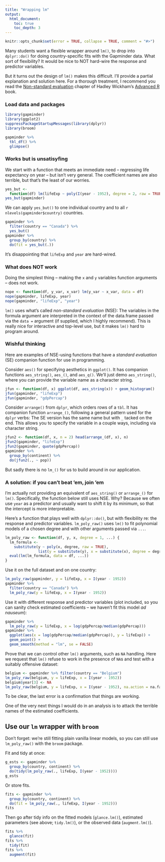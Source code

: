 ```yaml
---
title: "Wrapping lm"
output:
  html_document:
    toc: true
    toc_depth: 3
---
```


```r
knitr::opts_chunk$set(error = TRUE, collapse = TRUE, comment = "#>")
```

Many students want a flexible wrapper around `lm()`, to drop into `dplyr::do()` for doing country-specific fits with the Gapminder data. What sort of flexibility? It would be nice to NOT hard-wire the response and predictor variables.

But it turns out the design of `lm()` makes this difficult. I'll provide a partial explanation and solution here. For a thorough treatment, I recommend you read the [Non-standard evaluation](http://adv-r.had.co.nz/Computing-on-the-language.html) chapter of Hadley Wickham's [Advanced R](http://adv-r.had.co.nz) book.

### Load data and packages

```r
library(gapminder)
library(ggplot2)
suppressPackageStartupMessages(library(dplyr))
library(broom)

gapminder %>%
  tbl_df() %>%
  glimpse()
```

### Works but is unsatisyfing

We start with a function that meets an immediate need -- regressing life expectancy on year -- but isn't very general. The coefficient names are also terrible, but that's the least of our worries.

```r
yes_but <-
  function(df) lm(lifeExp ~ poly(I(year - 1952), degree = 2, raw = TRUE), df)
yes_but(gapminder)
```

We can apply `yes_but()` to one individual country and to all `r nlevels(gapminder$country)` countries.

```r
gapminder %>%
  filter(country == "Canada") %>% 
  yes_but()
gapminder %>% 
  group_by(country) %>% 
  do(fit = yes_but(.))
```

It's disappointing that `lifeExp` and `year` are hard-wired.

### What does NOT work

Doing the simplest thing -- making the `x` and `y` variables function arguments -- does not work.

```r
nope <- function(df, y_var, x_var) lm(y_var ~ x_var, data = df)
nope(gapminder, lifeExp, year)
nope(gapminder, "lifeExp", "year")
```

`lm()` uses what's called *non-standard evaluation* (NSE): The variables in the formula argument are interpreted in the context of the data.frame passed via the `data =` argument (if supplied, which I highly recommend). This is really nice for interactive and top-level use, but it makes `lm()` hard to program around.

### Wishful thinking

Here are examples of NSE-using functions that have a *standard evaluation* (SE) companion function for use in programming.

Consider `aes()` for specifying aesthetics in `ggplot()`. It has companion functions `aes_string()`, `aes_()`, and `aes_q()`. We'll just demo `aes_string()`, where you can provide the variable name as a character string.

```r
jfun <- function(df, x) ggplot(df, aes_string(x)) + geom_histogram()
jfun(gapminder, "lifeExp")
jfun(gapminder, "gdpPercap")
```

Consider `arrange()` from `dplyr`, which orders rows of a `tbl`. It has companion function `arrange_()`, following a general pattern used for the `dplyr` verbs: The SE version has the same name but with `_` tacked on the end. This allows you to specify the variable in a couple ways, including via character string.

```r
jfun2 <- function(df, x, n = 2) head(arrange_(df, x), n)
jfun2(gapminder, "lifeExp")
jfun2(gapminder, quote(gdpPercap))
gapminder %>% 
  group_by(continent) %>% 
  do(jfun2(., ~ pop))
```

But sadly there is no `lm_()` for us to build around in our application.

### A solution: if you can't beat 'em, join 'em

I'm actually not providing an equivalent of `aes_string()` or `arrange_()` for `lm()`. Specifically, the function below still uses NSE. Why? Because we often use `year` as a predictor and usually want to shift it by its minimum, so that the intercept is more interpretable.

Here's a function that plays well with `dplyr::do()`, but with flexibility re: the response and predictor variables. `lm_poly_raw()` uses `lm()` to fit polynomial models of a chosen degree and with other arguments passed via `...`.

```r
lm_poly_raw <- function(df, y, x, degree = 1, ...) {
  lm_formula <-
    substitute(y ~ poly(x, degree, raw = TRUE),
               list(y = substitute(y), x = substitute(x), degree = degree))
  eval(lm(lm_formula, data = df, ...))
}
```

Use it on the full dataset and on one country:

```r
lm_poly_raw(gapminder, y = lifeExp, x = I(year - 1952))
gapminder %>% 
  filter(country == "Canada") %>% 
  lm_poly_raw(y = lifeExp, x = I(year - 1952))
```

Use it with different response and predictor variables (plot included, so you can sanity check estimated coefficients -- we haven't fit this model *ad nauseum*):

```r
gapminder %>% 
  lm_poly_raw(y = lifeExp, x = log(gdpPercap/median(gdpPercap)))
gapminder %>% 
  ggplot(aes(x = log(gdpPercap/median(gdpPercap)), y = lifeExp)) +
  geom_point() +
  geom_smooth(method = "lm", se = FALSE)
```

Prove that we can control other `lm()` arguments, such as `NA` handling. Here we request that `lm()` refuse to work in the presence of `NA`s and test with a suitably offensive dataset:

```r
belgium <- gapminder %>% filter(country == "Belgium")
lm_poly_raw(belgium, y = lifeExp, x = I(year - 1952))
belgium$year[3] <- NA
lm_poly_raw(belgium, y = lifeExp, x = I(year - 1952), na.action = na.fail)
```

To be clear, the last error is a confirmation that things are working.

One of the very next things I would do in an analysis is to attack the terrible names of the estimated coefficients.

## Use our `lm` wrapper with `broom`

Don't forget: we're still fitting plain vanilla linear models, so you can still use `lm_poly_raw()` with the `broom` package.

Fit and tidy at once:

```r
g_ests <- gapminder %>%
  group_by(country, continent) %>% 
  do(tidy(lm_poly_raw(., lifeExp, I(year - 1952))))
g_ests
```

Or store fits.

```r
fits <- gapminder %>%
  group_by(country, continent) %>%
  do(fit = lm_poly_raw(., lifeExp, I(year - 1952)))
fits
```

Then go after tidy info on the fitted models (`glance.lm()`), estimated parameters (see above; `tidy.lm()`), or the observed data (`augment.lm()`).

```r
fits %>% 
  glance(fit)
fits %>% 
  tidy(fit)
fits %>% 
  augment(fit)
```
